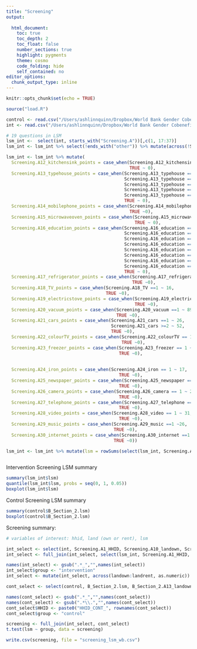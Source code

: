 ```yaml
---
title: "Screening"
output: 
   
  html_document:
    toc: true
    toc_depth: 2
    toc_float: false
    number_sections: true
    highlight: pygments 
    theme: cosmo
    code_folding: hide
    self_contained: no
editor_options: 
  chunk_output_type: inline
---
```


```r
knitr::opts_chunk$set(echo = TRUE)

source("load.R")
```

```r
control <- read.csv("/Users/ashlinnquinn/Dropbox/World Bank Gender Cobenefits/Data/Screening data/To recreate screening analysis/WBCSCB_Sistema_CONT_Selection.csv")
int <- read.csv("/Users/ashlinnquinn/Dropbox/World Bank Gender Cobenefits/Data Analysis cscb/SUMs and survey Data/Screening data/To recreate screening analysis/WBCSCB_Sistema_INT_Selection.csv")
```

```r
# 19 questions in LSM
lsm_int <-  select(int, starts_with("Screening.A"))[,c(1, 17:37)]
lsm_int <- lsm_int %>% select(!ends_with("other")) %>% mutate(across(!Screening.A1_HHID, as.factor))

lsm_int <- lsm_int %>% mutate(
  Screening.A12_kitchensink_points = case_when(Screening.A12_kitchensink ==1 ~ 26,
                                               TRUE ~ 0),
  Screening.A13_typehouse_points = case_when(Screening.A13_typehouse == 1 ~ 17,
                                             Screening.A13_typehouse == 2 ~ 34, 
                                             Screening.A13_typehouse == 3 ~ 51,
                                             Screening.A13_typehouse == 4 ~ 68,
                                             Screening.A13_typehouse == 5 ~ 85,
                                             TRUE ~ 0),
  Screening.A14_mobilephone_points = case_when(Screening.A14_mobilephone == 1 ~26,
                                               TRUE ~0),
  Screening.A15_microwaveoven_points = case_when(Screening.A15_microwaveoven ==1 ~ 57,
                                                 TRUE ~ 0),
  Screening.A16_education_points = case_when(Screening.A16_education ==1 ~6,
                                             Screening.A16_education ==2 ~12,
                                             Screening.A16_education ==3 ~18,
                                             Screening.A16_education ==4 ~24,
                                             Screening.A16_education ==5 ~30,
                                             Screening.A16_education ==6 ~36,
                                             Screening.A16_education ==7 ~42,
                                             Screening.A16_education ==8 ~48,
                                             TRUE ~ 0),
  Screening.A17_refrigerator_points = case_when(Screening.A17_refrigerator ==1 ~31,
                                                TRUE ~0),
  Screening.A18_TV_points = case_when(Screening.A18_TV ==1 ~ 16,
                                      TRUE ~0),
  Screening.A19_electricstove_points = case_when(Screening.A19_electricstove == 1 ~ 28,
                                                 TRUE ~0),
  Screening.A20_vacuum_points = case_when(Screening.A20_vacuum ==1 ~ 89,
                                          TRUE ~0),
  Screening.A21_cars_points = case_when(Screening.A21_cars ==1 ~ 26,
                                        Screening.A21_cars >=2 ~ 52,
                                        TRUE ~0),
  Screening.A22_colourTV_points = case_when(Screening.A22_colourTV == 1 ~ 21,
                                            TRUE ~0),
  Screening.A23_freezer_points = case_when(Screening.A23_freezer == 1 ~ 52,
                                           TRUE ~0),
 
  
  Screening.A24_iron_points = case_when(Screening.A24_iron == 1 ~ 17,
                                           TRUE ~0),
  Screening.A25_newspaper_points = case_when(Screening.A25_newspaper == 1 ~ 14,
                                           TRUE ~0),
  Screening.A26_camera_points = case_when(Screening.A26_camera == 1 ~ 24,
                                           TRUE ~0),
  Screening.A27_telephone_points = case_when(Screening.A27_telephone == 1 ~ 35,
                                           TRUE ~0),
  Screening.A28_video_points = case_when(Screening.A28_video == 1 ~ 31,
                                           TRUE ~0),
  Screening.A29_music_points = case_when(Screening.A29_music ==1 ~26,
                                         TRUE ~0),
  Screening.A30_internet_points = case_when(Screening.A30_internet ==1 ~17,
                                         TRUE ~0))

lsm_int <- lsm_int %>% mutate(lsm = rowSums(select(lsm_int, Screening.A12_kitchensink_points:Screening.A30_internet_points)) - 32) # add all points and subtract 32



```


Intervention Screening LSM summary
```r
summary(lsm_int$lsm)
quantile(lsm_int$lsm, probs = seq(0, 1, 0.05))
boxplot(lsm_int$lsm)
```

Control Screening LSM summary
```r
summary(control$B_Section_2.lsm)
boxplot(control$B_Section_2.lsm)
```


Screening summary:
```r
# variables of interest: hhid, land (own or rent), lsm

int_select <- select(int, Screening.A1_HHID, Screening.A10_landown, Screening.A11_landrent)
int_select <- full_join(int_select, select(lsm_int, Screening.A1_HHID, lsm))

names(int_select) <- gsub(".*_","",names(int_select))
int_select$group <- "intervention"
int_select <- mutate(int_select, across(landown:landrent, as.numeric)) # some of these values are entered as dates??? Makes no sense

cont_select <- select(control, B_Section_2.lsm, B_Section_2.A13_landown, B_Section_2.A14_landrent) # control doesn't have HHIDs... don't know how many of these actually were enrolled - but close to all of them? 

names(cont_select) <- gsub(".*_","",names(cont_select))
names(cont_select) <- gsub(".*\\.","",names(cont_select))
cont_select$HHID <- paste0("HHID_CONT_", rownames(cont_select))
cont_select$group <- "control"

screening <- full_join(int_select, cont_select)
t.test(lsm ~ group, data = screening)

write.csv(screening, file = "screening_lsm_wb.csv")
```
